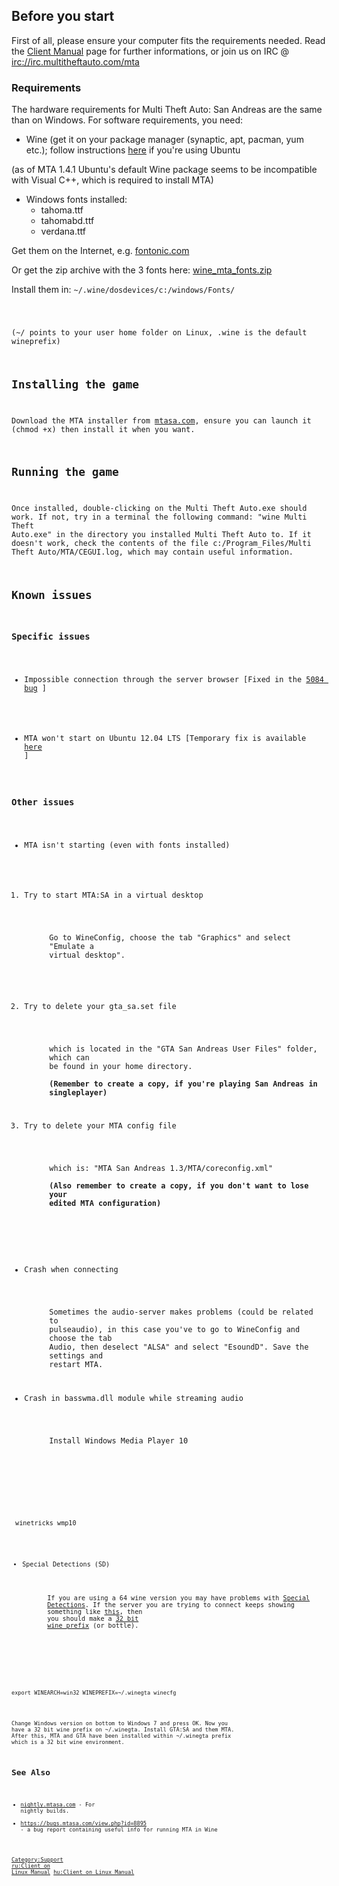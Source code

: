 {{Needs Checking|MTA: SA 1.5 and greater versions seem to have problems when launching under Wine. Please consider rewriting this manual to point people to use an alternative (like VMWare) instead.}}
{{Warning|This page is for Linux players '''ONLY''', for Windows go [[/Client_Manual.md|here]].|true}}
==Before you start==

First of all, please ensure your computer fits the requirements needed.
Read the [[/Client_Manual.md|Client Manual]] page for further informations, or join us on IRC @ irc://irc.multitheftauto.com/mta

===Requirements===
The hardware requirements for Multi Theft Auto: San Andreas are the same than on Windows.
For software requirements, you need:
* Wine (get it on your package manager (synaptic, apt, pacman, yum etc.); follow instructions [https://www.winehq.org/download/ubuntu here] if you're using Ubuntu
(as of MTA 1.4.1 Ubuntu's default Wine package seems to be incompatible with Visual C++, which is required to install MTA)
* Windows fonts installed:
** tahoma.ttf
** tahomabd.ttf
** verdana.ttf
Get them on the Internet, e.g. [http://fontonic.com/ fontonic.com]

Or get the zip archive with the 3 fonts here: [http://www.4shared.com/zip/IsErUbQAba/wine_mta_fonts.html wine_mta_fonts.zip]

Install them in: <code>~/.wine/dosdevices/c:/windows/Fonts/</syntaxhighlight>
(~/ points to your user home folder on Linux, .wine is the default wineprefix)

==Installing the game==
Download the MTA installer from [http://www.mtasa.com mtasa.com], ensure you can launch it (chmod +x) then install it when you want.

==Running the game==
Once installed, double-clicking on the Multi Theft Auto.exe should work. If not, try in a terminal the following command: "wine Multi Theft Auto.exe" in the directory you installed Multi Theft Auto to.
If it doesn't work, check the contents of the file c:/Program_Files/Multi Theft Auto/MTA/CEGUI.log, which may contain useful information.

==Known issues==
===Specific issues===
* Impossible connection through the server browser [Fixed in the [http://bugs.mtasa.com/view.php?id=5084 5084 bug] ]

* MTA won't start on Ubuntu 12.04 LTS [Temporary fix is available [http://forum.mtasa.com/viewtopic.php?p=434011#p434011 here] ]

===Other issues===
* MTA isn't starting (even with fonts installed)
#Try to start MTA:SA in a virtual desktop
#:Go to WineConfig, choose the tab "Graphics" and select "Emulate a virtual desktop".<br>
#Try to delete your gta_sa.set file
#:which is located in the "GTA San Andreas User Files" folder, which can be found in your home directory.<br>'''(Remember to create a copy, if you're playing San Andreas in singleplayer)'''
#Try to delete your MTA config file
#:which is: "MTA San Andreas 1.3/MTA/coreconfig.xml"<br>'''(Also remember to create a copy, if you don't want to lose your edited MTA configuration)'''

* Crash when connecting
*:Sometimes the audio-server makes problems (could be related to pulseaudio), in this case you've to go to WineConfig and choose the tab Audio, then deselect "ALSA" and select "EsoundD". Save the settings and restart MTA.
* Crash in basswma.dll module while streaming audio
*:Install Windows Media Player 10
*:
<code>
winetricks wmp10
</syntaxhighlight>
* Special Detections (SD)
*:If you are using a 64 wine version you may have problems with [http://wiki.multitheftauto.com/wiki/Anti-cheat_guide#.3Cenablesd.3E.3C.2Fenablesd.3E Special Detections]. If the server you are trying to connect keeps showing something like [http://i.imgur.com/33T8a82.jpg this], then you should make a [http://wiki.archlinux.org/index.php/Wine#Using_WINEARCH 32 bit wine prefix] (or bottle).
*:
<code>export WINEARCH=win32 WINEPREFIX=~/.winegta
winecfg</syntaxhighlight>
Change Windows version on bottom to Windows 7 and press OK. Now you have a 32 bit wine prefix on ~/.winegta.
Install GTA:SA and them MTA.
After this, MTA and GTA have been installed within ~/.winegta prefix which is a 32 bit wine environment.

== See Also ==
* [http://nightly.mtasa.com/ nightly.mtasa.com] - For nightly builds.
* https://bugs.mtasa.com/view.php?id=8895 - a bug report containing useful info for running MTA in Wine
[[/Category:Support.md|Category:Support]]
[[/ru:Client on Linux Manual.md|ru:Client on Linux Manual]]
[[/hu:Client on Linux Manual.md|hu:Client on Linux Manual]]
